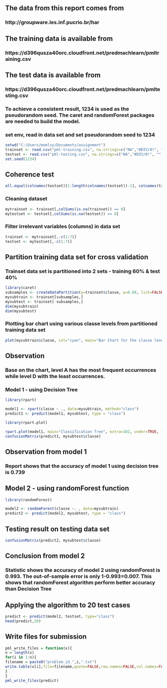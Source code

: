 
## The data from this report comes from 
### http://groupware.les.inf.pucrio.br/har 
## The training data is available from
### https://d396qusza40orc.cloudfront.net/predmachlearn/pmltraining.csv
## The test data is available from
### https://d396qusza40orc.cloudfront.net/predmachlearn/pmltesting.csv

### To achieve a consistent result, 1234 is used as the pseudorandom seed. The caret and randomForest packages are needed to build the model.

### set env, read in data set and set pseudorandom seed to 1234
```r
setwd("C:/Users/momlsy/Documents/assignment")
trainset <- read.csv("pml-training.csv", na.strings=c("NA","#DIV/0!", ""))
testset <- read.csv("pml-testing.csv", na.strings=c("NA","#DIV/0!", ""))
set.seed(1234)
```

## Coherence test
```r
all.equal(colnames(testset)[1:length(colnames(testset))-1], colnames(trainset)[1:length(colnames(trainset))-1])
```

### Cleaning dataset 
```r
mytrainset <- trainset[,colSums(is.na(trainset)) == 0]
mytestset <- testset[,colSums(is.na(testset)) == 0]
```

### Filter irrelevant variables (columns) in data set
```r
trainset <- mytrainset[,-c(1:7)]
testset <- mytestset[,-c(1:7)]
```

## Partition training data set for cross validation
### Trainset data set is partitioned into 2 sets - training 60% & test 40%
```r
library(caret)
subsamples <- createDataPartition(y=trainset$classe, p=0.60, list=FALSE)
mysubtrain <- trainset[subsamples,]
mysubtest <- trainset[-subsamples,]
dim(mysubtrain)
dim(mysubtest)
```

### Plotting bar chart using various classe levels from partitioned training data set
```r
plot(mysubtrain$classe, col="cyan", main="Bar Chart for the classe levels from partitioned Training data set", xlab="classe levels", ylab="Frequency")
```

## Observation
### Base on the chart, level A has the most frequent occurrences while level D with the least occurrences.

### Model 1 - using Decision Tree
```r
library(rpart)
```
```r
model1 <- rpart(classe ~ ., data=mysubtrain, method="class")
predict1 <- predict(model1, mysubtest, type = "class")
```

```r
library(rpart.plot)
```
```r
rpart.plot(model1, main="Classification Tree", extra=102, under=TRUE, faclen=0)
confusionMatrix(predict1, mysubtest$classe)
```

## Observation from model 1
### Report shows that the accuracy of model 1 using decision tree is 0.739

## Model 2 - using randomForest function
```r
library(randomForest)
```
```r
model2 <- randomForest(classe ~. , data=mysubtrain)
predict2 <- predict(model2, mysubtest, type = "class")
```
## Testing result on testing data set
```r
confusionMatrix(predict2, mysubtest$classe)
```
## Conclusion from model 2
### Statistic shows the accuracy of model 2 using randomForest is 0.993. The out-of-sample error is only 1-0.993=0.007. This shows that randomForest algorithm perform better accuracy than Decision Tree

## Applying the algorithm to 20 test cases
```r
predict <- predict(model2, testset, type="class")
head(predict,20)
```

## Write files for submission
```r
pml_write_files = function(x){
n = length(x)
for(i in 1:n){
filename = paste0("problem_id_",i,".txt")
write.table(x[i],file=filename,quote=FALSE,row.names=FALSE,col.names=FALSE)
}
}
pml_write_files(predict)
```


